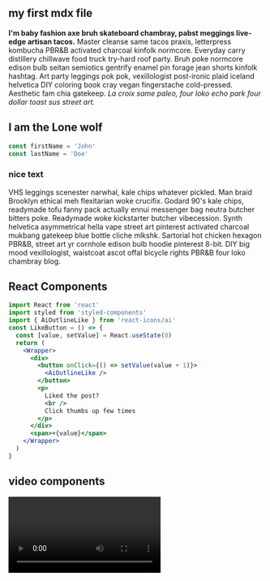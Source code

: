 
<section className="mdx-page">

## my first mdx file

**I'm baby fashion axe bruh skateboard chambray, pabst meggings live-edge artisan tacos.** Master cleanse same tacos praxis, letterpress kombucha PBR&B activated charcoal kinfolk normcore. Everyday carry distillery chillwave food truck try-hard roof party. Bruh poke normcore edison bulb seitan semiotics gentrify enamel pin forage jean shorts kinfolk hashtag. Art party leggings pok pok, vexillologist post-ironic plaid iceland helvetica DIY coloring book cray vegan fingerstache cold-pressed. Aesthetic fam chia gatekeep. _La croix same paleo, four loko echo park four dollar toast sus street art._

<h1 className="special">I am the Lone wolf</h1>

<div className="code">

```js
const firstName = 'John'
const lastName = 'Doe'
```

</div>

<div className="nice-text">

<h3>nice text</h3>

<FiInfo className="nice-text-icon" />

VHS leggings scenester narwhal, kale chips whatever pickled. Man braid Brooklyn ethical meh flexitarian woke crucifix. Godard 90's kale chips, readymade tofu fanny pack actually ennui messenger bag neutra butcher bitters poke. Readymade woke kickstarter butcher vibecession. Synth helvetica asymmetrical hella vape street art pinterest activated charcoal mukbang gatekeep blue bottle cliche mlkshk. Sartorial hot chicken hexagon PBR&B, street art yr cornhole edison bulb hoodie pinterest 8-bit. DIY big mood vexillologist, waistcoat ascot offal bicycle rights PBR&B four loko chambray blog.

</div>

<h2>React Components</h2>

<Counter />

```jsx
import React from 'react'
import styled from 'styled-components'
import { AiOutlineLike } from 'react-icons/ai'
const LikeButton = () => {
  const [value, setValue] = React.useState(0)
  return (
    <Wrapper>
      <div>
        <button onClick={() => setValue(value + 1)}>
          <AiOutlineLike />
        </button>
        <p>
          Liked the post?
          <br />
          Click thumbs up few times
        </p>
      </div>
      <span>+{value}</span>
    </Wrapper>
  )
}
```

<LikeButton />

<h2>video components</h2>
<RegVideo />
<Video />

<h2>random heading 2</h2>
<h2 title>another random heading 2</h2>
<h4>inline code</h4>

`console.log("Harrie is the lone wolf")`

<h4>blockquote element</h4>

<blockquote display="default">
  VHS leggings scenester narwhal, kale chips whatever pickled. Man braid
  Brooklyn ethical meh flexitarian woke crucifix. Godard 90's kale chips,
  readymade tofu fanny pack actually ennui messenger bag neutra butcher bitters
  poke.
</blockquote>

<blockquote display="info">
  VHS leggings scenester narwhal, kale chips whatever pickled. Man braid
  Brooklyn ethical meh flexitarian woke crucifix. Godard 90's kale chips,
  readymade tofu fanny pack actually ennui messenger bag neutra butcher bitters
  poke.
</blockquote>

<blockquote display="warning">
  VHS leggings scenester narwhal, kale chips whatever pickled. Man braid
  Brooklyn ethical meh flexitarian woke crucifix. Godard 90's kale chips,
  readymade tofu fanny pack actually ennui messenger bag neutra butcher bitters
  poke.
</blockquote>

<blockquote>
  VHS leggings scenester narwhal, kale chips whatever pickled. Man braid
  Brooklyn ethical meh flexitarian woke crucifix. Godard 90's kale chips,
  readymade tofu fanny pack actually ennui messenger bag neutra butcher bitters
  poke. Readymade woke kickstarter butcher vibecession. Synth helvetica
  asymmetrical hella vape street art pinterest activated charcoal mukbang
  gatekeep blue bottle cliche mlkshk. Sartorial hot chicken hexagon PBR&B,
  street art yr cornhole edison bulb hoodie pinterest 8-bit. DIY big mood
  vexillologist, waistcoat ascot offal bicycle rights PBR&B four loko chambray
  blog.
</blockquote>

<Link to="/posts" className="btn center-btn">
  all posts
</Link>

</section>
